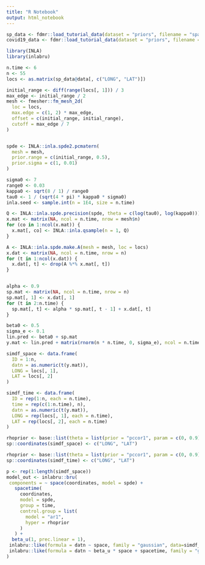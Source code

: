 ```yaml
---
title: "R Notebook"
output: html_notebook
---
```



```r
sp_data <- fdmr::load_tutorial_data(dataset = "priors", filename = "spatial_dataBris.rds")
covid19_data <- fdmr::load_tutorial_data(dataset = "priors", filename = "covid19_dataBris.rds")
```

```r
library(INLA)
library(inlabru)

n.time <- 6
n <- 55
locs <- as.matrix(sp_data@data[, c("LONG", "LAT")])

initial_range <- diff(range(locs[, 1])) / 3
max_edge <- initial_range / 2
mesh <- fmesher::fm_mesh_2d(
  loc = locs,
  max.edge = c(1, 2) * max_edge,
  offset = c(initial_range, initial_range),
  cutoff = max_edge / 7
)


spde <- INLA::inla.spde2.pcmatern(
  mesh = mesh,
  prior.range = c(initial_range, 0.5),
  prior.sigma = c(1, 0.01)
)

sigma0 <- 7
range0 <- 0.03
kappa0 <- sqrt(8 / 1) / range0
tau0 <- 1 / (sqrt(4 * pi) * kappa0 * sigma0)
inla.seed <- sample.int(n = 1E4, size = n.time)

Q <- INLA::inla.spde.precision(spde, theta = c(log(tau0), log(kappa0)))
x.mat <- matrix(NA, ncol = n.time, nrow = mesh$n)
for (co in 1:ncol(x.mat)) {
  x.mat[, co] <- INLA::inla.qsample(n = 1, Q)
}

A <- INLA::inla.spde.make.A(mesh = mesh, loc = locs)
x.dat <- matrix(NA, ncol = n.time, nrow = n)
for (t in 1:ncol(x.dat)) {
  x.dat[, t] <- drop(A %*% x.mat[, t])
}


alpha <- 0.9
sp.mat <- matrix(NA, ncol = n.time, nrow = n)
sp.mat[, 1] <- x.dat[, 1]
for (t in 2:n.time) {
  sp.mat[, t] <- alpha * sp.mat[, t - 1] + x.dat[, t]
}

beta0 <- 0.5
sigma_e <- 0.1
lin.pred <- beta0 + sp.mat
y.mat <- lin.pred + matrix(rnorm(n * n.time, 0, sigma_e), ncol = n.time)
```

```r
simdf_space <- data.frame(
  ID = 1:n,
  datn = as.numeric(t(y.mat)),
  LONG = locs[, 1],
  LAT = locs[, 2]
)

simdf_time <- data.frame(
  ID = rep(1:n, each = n.time),
  time = rep(c(1:n.time), n),
  datn = as.numeric(t(y.mat)),
  LONG = rep(locs[, 1], each = n.time),
  LAT = rep(locs[, 2], each = n.time)
)

```


```r
rhoprior <- base::list(theta = list(prior = "pccor1", param = c(0, 0.9)))
sp::coordinates(simdf_space) <- c("LONG", "LAT")
```

```r
rhoprior <- base::list(theta = list(prior = "pccor1", param = c(0, 0.9)))
sp::coordinates(simdf_time) <- c("LONG", "LAT")
```

```r
p <- rep(1:length(simdf_space))
model_out <- inlabru::bru(
 components = ~ space(coordinates, model = spde) +
   spacetime(
     coordinates,
     model = spde,
     group = time,
     control.group = list(
       model = "ar1",
       hyper = rhoprior
     )
   ) +
  beta_u(1, prec.linear = 1),
 inlabru::like(formula = datn ~ space, family = "gaussian", data=simdf_time),
 inlabru::like(formula = datn ~ beta_u * space + spacetime, family = "gaussian", data=simdf_time)
)

```
